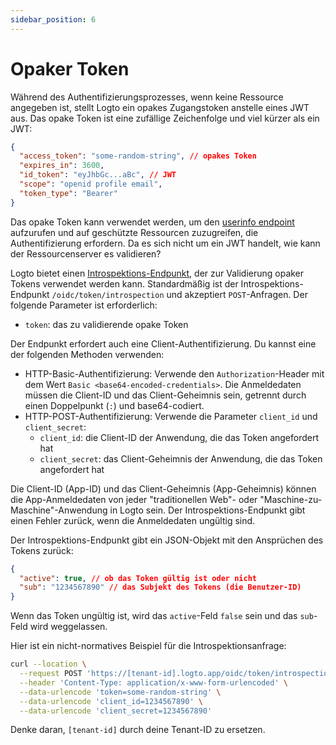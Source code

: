 ```yaml
---
sidebar_position: 6
---
```


# Opaker Token

Während des Authentifizierungsprozesses, wenn keine Ressource angegeben ist, stellt Logto ein opakes Zugangstoken anstelle eines JWT aus. Das opake Token ist eine zufällige Zeichenfolge und viel kürzer als ein JWT:

```json
{
  "access_token": "some-random-string", // opakes Token
  "expires_in": 3600,
  "id_token": "eyJhbGc...aBc", // JWT
  "scope": "openid profile email",
  "token_type": "Bearer"
}
```

Das opake Token kann verwendet werden, um den [userinfo endpoint](https://openid.net/specs/openid-connect-core-1_0.html#UserInfo) aufzurufen und auf geschützte Ressourcen zuzugreifen, die Authentifizierung erfordern. Da es sich nicht um ein JWT handelt, wie kann der Ressourcenserver es validieren?

Logto bietet einen [Introspektions-Endpunkt](https://www.rfc-editor.org/rfc/rfc7662.html), der zur Validierung opaker Tokens verwendet werden kann. Standardmäßig ist der Introspektions-Endpunkt `/oidc/token/introspection` und akzeptiert `POST`-Anfragen. Der folgende Parameter ist erforderlich:

- `token`: das zu validierende opake Token

Der Endpunkt erfordert auch eine Client-Authentifizierung. Du kannst eine der folgenden Methoden verwenden:

- HTTP-Basic-Authentifizierung: Verwende den `Authorization`-Header mit dem Wert `Basic <base64-encoded-credentials>`. Die Anmeldedaten müssen die Client-ID und das Client-Geheimnis sein, getrennt durch einen Doppelpunkt (`:`) und base64-codiert.
- HTTP-POST-Authentifizierung: Verwende die Parameter `client_id` und `client_secret`:
  - `client_id`: die Client-ID der Anwendung, die das Token angefordert hat
  - `client_secret`: das Client-Geheimnis der Anwendung, die das Token angefordert hat

Die Client-ID (App-ID) und das Client-Geheimnis (App-Geheimnis) können die App-Anmeldedaten von jeder "traditionellen Web"- oder "Maschine-zu-Maschine"-Anwendung in Logto sein. Der Introspektions-Endpunkt gibt einen Fehler zurück, wenn die Anmeldedaten ungültig sind.

Der Introspektions-Endpunkt gibt ein JSON-Objekt mit den Ansprüchen des Tokens zurück:

```json
{
  "active": true, // ob das Token gültig ist oder nicht
  "sub": "1234567890" // das Subjekt des Tokens (die Benutzer-ID)
}
```

Wenn das Token ungültig ist, wird das `active`-Feld `false` sein und das `sub`-Feld wird weggelassen.

Hier ist ein nicht-normatives Beispiel für die Introspektionsanfrage:

```bash
curl --location \
  --request POST 'https://[tenant-id].logto.app/oidc/token/introspection' \
  --header 'Content-Type: application/x-www-form-urlencoded' \
  --data-urlencode 'token=some-random-string' \
  --data-urlencode 'client_id=1234567890' \
  --data-urlencode 'client_secret=1234567890'
```

Denke daran, `[tenant-id]` durch deine Tenant-ID zu ersetzen.
